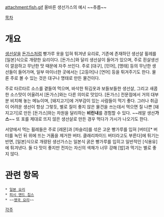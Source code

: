 attachment:fish.gif
올바른 생선가스의 예시 ~~츄릅~~

[[목차]]
= 개요 =
[[생선]]살을 [[돈가스]]처럼 빵가루 옷을 입혀 튀겨낸 요리로, 기존에 존재하던 생선살 휠레를 [일본]식으로 개량한 요리이다. [돈가스]와 달리 생선살이 들어가 있으며, 주로 흰살생선이 깔끔하고 무난한 맛 때문에 자주 쓰인다. 주로 [대구], [민어], [명태] 등의 무난한 생선들이 들어가며, 일부 마이너한 곳에서는 [고등어]나 [연어] 등을 튀겨주기도 한다. 물론 주로 볼 수 있는 것은 대구나 명태로 만든 물건이다. 

주로 타르타르 소스를 곁들여 먹으며, 바삭한 튀김옷과 보들보들한 생선살, 그리고 새콤한 소스맛이 어울려서 [돈가스]와는 다른 의미로 맛있다. [돈가스] 전문점에서 거의 대부분 비치해 놓는 메뉴이며, [돼지고기]에 거부감이 있는 사람들이 먹기 좋다. 그러나 취급이 어려운 생선이 항상 그렇듯, 별로 질이 좋지 않은 물건을 쓰는데서 먹으면 질 나쁜 [돼지고기]로 만든 [돈가스]와는 차원을 달리하는 '''비린내'''를 경험할 수 있다. ~~레알 생선'''가스'''~~ 또 포를 제대로 뜨지 않은 생선살로 만든 경우 먹다가 가시가 나오기도 한다.

서양에서 먹는 휠레들은 주로 [레몬]과 [파슬리]를 섞은 고운 빵가루를 입혀 [버터][* 버터를 녹인 뒤 위에 뜨는 거품을 제거한 버터. 클래리파이드 버터라고도 부른다]에 튀기는 반면, [일본]식으로 개량된 생선가스는 일본식 굵은 빵가루를 입히고 일반적인 [식용유]에 튀겨낸다. 둘 다 맛이 좋지만 전자는 자신의 색채가 너무 강해 [밥]과 먹기는 별로 좋지 않다.

= 관련 항목 =
 * [[일본 요리]]
 * [[피시 앤드 칩스]]
 * ~~[[영국 요리]]~~

[[각주]]
